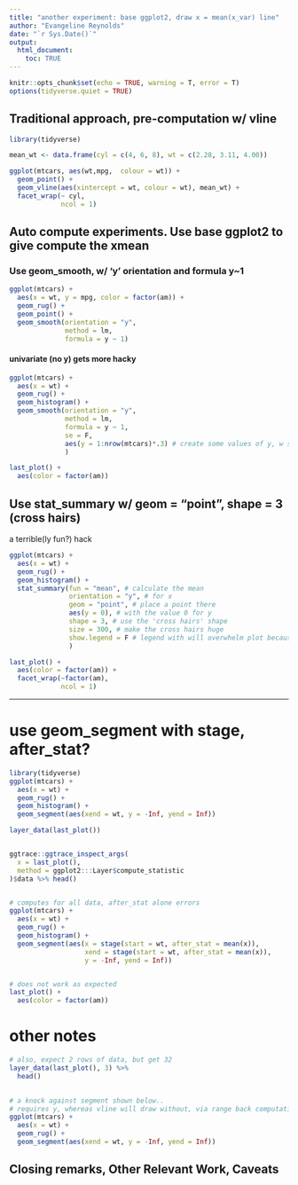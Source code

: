 ```yaml
---
title: "another experiment: base ggplot2, draw x = mean(x_var) line"
author: "Evangeline Reynolds"
date: "`r Sys.Date()`"
output: 
  html_document:
    toc: TRUE
---
```


```r
knitr::opts_chunk$set(echo = TRUE, warning = T, error = T)
options(tidyverse.quiet = TRUE)
```



## Traditional approach, pre-computation w/ vline

```r
library(tidyverse)
```

```r
mean_wt <- data.frame(cyl = c(4, 6, 8), wt = c(2.28, 3.11, 4.00))

ggplot(mtcars, aes(wt,mpg,  colour = wt)) +
  geom_point() +
  geom_vline(aes(xintercept = wt, colour = wt), mean_wt) +
  facet_wrap(~ cyl,
             ncol = 1)
```


## Auto compute experiments.  Use base ggplot2 to give compute the xmean

### Use geom_smooth, w/ 'y' orientation and formula y~1

```r
ggplot(mtcars) + 
  aes(x = wt, y = mpg, color = factor(am)) + 
  geom_rug() + 
  geom_point() + 
  geom_smooth(orientation = "y", 
              method = lm,
              formula = y ~ 1)
```

#### univariate (no y) gets more hacky

```r
ggplot(mtcars) + 
  aes(x = wt) + 
  geom_rug() + 
  geom_histogram() +
  geom_smooth(orientation = "y", 
              method = lm, 
              formula = y ~ 1,
              se = F,
              aes(y = 1:nrow(mtcars)*.3) # create some values of y, w same length x to 
              )

last_plot() + 
  aes(color = factor(am))
```


## Use stat_summary w/ geom = "point", shape = 3 (cross hairs)

a terrible(ly fun?) hack

```r
ggplot(mtcars) + 
  aes(x = wt) +
  geom_rug() + 
  geom_histogram() +
  stat_summary(fun = "mean", # calculate the mean
               orientation = "y", # for x
               geom = "point", # place a point there
               aes(y = 0), # with the value 0 for y
               shape = 3, # use the 'cross hairs' shape
               size = 300, # make the cross hairs huge
               show.legend = F # legend with will overwhelm plot because of size
               ) 

last_plot() +
  aes(color = factor(am)) + 
  facet_wrap(~factor(am),
             ncol = 1) 
```

---


# use geom_segment with stage, after_stat?

```r
library(tidyverse)
ggplot(mtcars) + 
  aes(x = wt) +
  geom_rug() + 
  geom_histogram() + 
  geom_segment(aes(xend = wt, y = -Inf, yend = Inf))

layer_data(last_plot())


ggtrace::ggtrace_inspect_args(
  x = last_plot(),
  method = ggplot2:::Layer$compute_statistic
)$data %>% head()


# computes for all data, after_stat alone errors
ggplot(mtcars) + 
  aes(x = wt) +
  geom_rug() + 
  geom_histogram() + 
  geom_segment(aes(x = stage(start = wt, after_stat = mean(x)),
                   xend = stage(start = wt, after_stat = mean(x)),
                   y = -Inf, yend = Inf))


# does not work as expected
last_plot() + 
  aes(color = factor(am))
```

# other notes



```r
# also, expect 2 rows of data, but get 32
layer_data(last_plot(), 3) %>%
  head()
  

# a knock against segment shown below..
# requires y, whereas vline will draw without, via range back computation
ggplot(mtcars) + 
  aes(x = wt) +
  geom_rug() + 
  geom_segment(aes(xend = wt, y = -Inf, yend = Inf))


```

## Closing remarks, Other Relevant Work, Caveats
